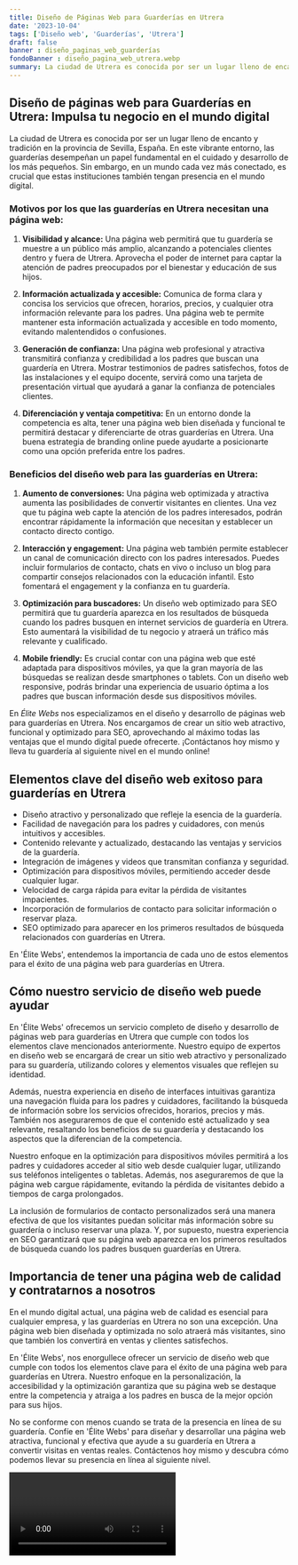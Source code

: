 ```yaml
---
title: Diseño de Páginas Web para Guarderías en Utrera
date: '2023-10-04'
tags: ['Diseño web', 'Guarderías', 'Utrera']
draft: false
banner : diseño_paginas_web_guarderías
fondoBanner : diseño_pagina_web_utrera.webp
summary: La ciudad de Utrera es conocida por ser un lugar lleno de encanto y tradición en la provincia de Sevilla, España. En este vibrante entorno, las guarderías desempeñan un papel fundamental en el cuidado y desarrollo de los más pequeños. Sin embargo, en un mundo cada vez más conectado, es crucial que estas instituciones también tengan presencia en el mundo digital.
---
```


## **Diseño de páginas web para Guarderías en Utrera: Impulsa tu negocio en el mundo digital**

La ciudad de Utrera es conocida por ser un lugar lleno de encanto y tradición en la provincia de Sevilla, España. En este vibrante entorno, las guarderías desempeñan un papel fundamental en el cuidado y desarrollo de los más pequeños. Sin embargo, en un mundo cada vez más conectado, es crucial que estas instituciones también tengan presencia en el mundo digital.

### **Motivos por los que las guarderías en Utrera necesitan una página web:**

1. **Visibilidad y alcance:** Una página web permitirá que tu guardería se muestre a un público más amplio, alcanzando a potenciales clientes dentro y fuera de Utrera. Aprovecha el poder de internet para captar la atención de padres preocupados por el bienestar y educación de sus hijos.

2. **Información actualizada y accesible:** Comunica de forma clara y concisa los servicios que ofrecen, horarios, precios, y cualquier otra información relevante para los padres. Una página web te permite mantener esta información actualizada y accesible en todo momento, evitando malentendidos o confusiones.

3. **Generación de confianza:** Una página web profesional y atractiva transmitirá confianza y credibilidad a los padres que buscan una guardería en Utrera. Mostrar testimonios de padres satisfechos, fotos de las instalaciones y el equipo docente, servirá como una tarjeta de presentación virtual que ayudará a ganar la confianza de potenciales clientes.

4. **Diferenciación y ventaja competitiva:** En un entorno donde la competencia es alta, tener una página web bien diseñada y funcional te permitirá destacar y diferenciarte de otras guarderías en Utrera. Una buena estrategia de branding online puede ayudarte a posicionarte como una opción preferida entre los padres.

### **Beneficios del diseño web para las guarderías en Utrera:**

1. **Aumento de conversiones:** Una página web optimizada y atractiva aumenta las posibilidades de convertir visitantes en clientes. Una vez que tu página web capte la atención de los padres interesados, podrán encontrar rápidamente la información que necesitan y establecer un contacto directo contigo.

2. **Interacción y engagement:** Una página web también permite establecer un canal de comunicación directo con los padres interesados. Puedes incluir formularios de contacto, chats en vivo o incluso un blog para compartir consejos relacionados con la educación infantil. Esto fomentará el engagement y la confianza en tu guardería.

3. **Optimización para buscadores:** Un diseño web optimizado para SEO permitirá que tu guardería aparezca en los resultados de búsqueda cuando los padres busquen en internet servicios de guardería en Utrera. Esto aumentará la visibilidad de tu negocio y atraerá un tráfico más relevante y cualificado.

4. **Mobile friendly:** Es crucial contar con una página web que esté adaptada para dispositivos móviles, ya que la gran mayoría de las búsquedas se realizan desde smartphones o tablets. Con un diseño web responsive, podrás brindar una experiencia de usuario óptima a los padres que buscan información desde sus dispositivos móviles.

En *Élite Webs* nos especializamos en el diseño y desarrollo de páginas web para guarderías en Utrera. Nos encargamos de crear un sitio web atractivo, funcional y optimizado para SEO, aprovechando al máximo todas las ventajas que el mundo digital puede ofrecerte. ¡Contáctanos hoy mismo y lleva tu guardería al siguiente nivel en el mundo online!

<GifSeo />

<Cta />

## Elementos clave del diseño web exitoso para guarderías en Utrera

- Diseño atractivo y personalizado que refleje la esencia de la guardería.
- Facilidad de navegación para los padres y cuidadores, con menús intuitivos y accesibles.
- Contenido relevante y actualizado, destacando las ventajas y servicios de la guardería.
- Integración de imágenes y videos que transmitan confianza y seguridad.
- Optimización para dispositivos móviles, permitiendo acceder desde cualquier lugar.
- Velocidad de carga rápida para evitar la pérdida de visitantes impacientes.
- Incorporación de formularios de contacto para solicitar información o reservar plaza.
- SEO optimizado para aparecer en los primeros resultados de búsqueda relacionados con guarderías en Utrera.

En 'Élite Webs', entendemos la importancia de cada uno de estos elementos para el éxito de una página web para guarderías en Utrera.

## Cómo nuestro servicio de diseño web puede ayudar

En 'Élite Webs' ofrecemos un servicio completo de diseño y desarrollo de páginas web para guarderías en Utrera que cumple con todos los elementos clave mencionados anteriormente. Nuestro equipo de expertos en diseño web se encargará de crear un sitio web atractivo y personalizado para su guardería, utilizando colores y elementos visuales que reflejen su identidad.

Además, nuestra experiencia en diseño de interfaces intuitivas garantiza una navegación fluida para los padres y cuidadores, facilitando la búsqueda de información sobre los servicios ofrecidos, horarios, precios y más. También nos aseguraremos de que el contenido esté actualizado y sea relevante, resaltando los beneficios de su guardería y destacando los aspectos que la diferencian de la competencia.

Nuestro enfoque en la optimización para dispositivos móviles permitirá a los padres y cuidadores acceder al sitio web desde cualquier lugar, utilizando sus teléfonos inteligentes o tabletas. Además, nos aseguraremos de que la página web cargue rápidamente, evitando la pérdida de visitantes debido a tiempos de carga prolongados.

La inclusión de formularios de contacto personalizados será una manera efectiva de que los visitantes puedan solicitar más información sobre su guardería o incluso reservar una plaza. Y, por supuesto, nuestra experiencia en SEO garantizará que su página web aparezca en los primeros resultados de búsqueda cuando los padres busquen guarderías en Utrera.

## Importancia de tener una página web de calidad y contratarnos a nosotros

En el mundo digital actual, una página web de calidad es esencial para cualquier empresa, y las guarderías en Utrera no son una excepción. Una página web bien diseñada y optimizada no solo atraerá más visitantes, sino que también los convertirá en ventas y clientes satisfechos.

En 'Élite Webs', nos enorgullece ofrecer un servicio de diseño web que cumple con todos los elementos clave para el éxito de una página web para guarderías en Utrera. Nuestro enfoque en la personalización, la accesibilidad y la optimización garantiza que su página web se destaque entre la competencia y atraiga a los padres en busca de la mejor opción para sus hijos.

No se conforme con menos cuando se trata de la presencia en línea de su guardería. Confíe en 'Élite Webs' para diseñar y desarrollar una página web atractiva, funcional y efectiva que ayude a su guardería en Utrera a convertir visitas en ventas reales. Contáctenos hoy mismo y descubra cómo podemos llevar su presencia en línea al siguiente nivel.

<Video />

<CtaBot job='Guarderías' city='Utrera'/>

<Gmaps query='Utrera+españa+maps' />